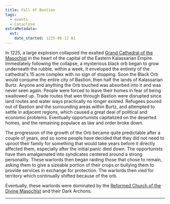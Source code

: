 ```yaml
---
title: Fall of Bastion
tags:
  - events
  - Cataclysm
extraMetadata:
  evt:
    date_started: 1225-06-12 AI
---
```


In 1225, a large explosion collapsed the exalted
[Grand Cathedral of the Masochist](/locations/grand-cathedral-of-the-masochist/)
in the heart of the capital of the Eastern Kalassarian Empire. Immediately
following the collapse, a mysterious black orb began to grow underneath the
rubble, within a week, it enveloped the entirety of the cathedral's 15 acre
complex with no sign of stopping. Soon the Black Orb would consume the entire
city of Bastion, then half the lands of Kalassarian Burtz. Anyone and anything
the Orb touched was absorbed into it and was never seen again. People were
forced to leave their homes in fear of being swallowed up. Trade routes that wen
through Bastion were disrupted since land routes and water ways practically no
longer existed. Refugees poured out of Bastion and the surrounding areas within
Burtz, and attempted to settle in adjacent regions, which caused a great deal of
political and economic problems. Eventually opportunists capitalized on the
deserted homes, and the remaining populace as law and order broke down.

The progression of the growth of the Orb became quite predictable after a couple
of years, and so some people have decided that they did not need to uproot their
family for something that would take years before it directly affected them,
especially after the initial panic died down. The opportunists have then
amalgamated into syndicates centered around a strong personality. These warlords
then began raiding those that chose to remain, asking them to give a sizeable
portion of their crops or bullying them to provide services in exchange for
protection. The warlords then vied for territory which continually shifted
because of the orb.

Eventually, these warlords were dominated by the
[Reformed Church of the Divine Masochist](/religions/divine-masochism/reformist/)
and their Dark Archons.

***
